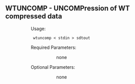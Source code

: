 == WTUNCOMP - UNCOMPression of WT compressed data    ==             
   
:: Usage:                                                                     
::<source> wtuncomp < stdin > sdtout </source>                                           
                                                                        
:: Required Parameters:                                                   
::::   none                                                                
:: Optional Parameters:                                                   
::::    none         